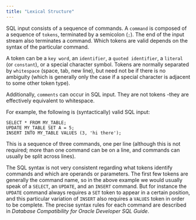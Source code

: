 ```yaml
---
title: "Lexical Structure"
---
```


<div id="lexical_structure" class="registered_link"></div>

SQL input consists of a sequence of commands. A `command` is composed of a sequence of `tokens`, terminated by a semicolon (`;`). The end of the input stream also terminates a command. Which tokens are valid depends on the syntax of the particular command.

A token can be a `key word`, an `identifier`, a `quoted identifier`, a `literal` (or `constant`), or a special character symbol. Tokens are normally separated by `whitespace` (space, tab, new line), but need not be if there is no ambiguity (which is generally only the case if a special character is adjacent to some other token type).

Additionally, `comments` can occur in SQL input. They are not tokens -they are effectively equivalent to whitespace.

For example, the following is (syntactically) valid SQL input:

```text
SELECT * FROM MY_TABLE;
UPDATE MY_TABLE SET A = 5;
INSERT INTO MY_TABLE VALUES (3, 'hi there');
```

This is a sequence of three commands, one per line (although this is not required; more than one command can be on a line, and commands can usually be split across lines).

The SQL syntax is not very consistent regarding what tokens identify commands and which are operands or parameters. The first few tokens are generally the command name, so in the above example we would usually speak of a `SELECT`, an `UPDATE`, and an `INSERT` command. But for instance the `UPDATE` command always requires a `SET` token to appear in a certain position, and this particular variation of `INSERT` also requires a `VALUES` token in order to be complete. The precise syntax rules for each command are described in *Database Compatibility for Oracle Developer SQL Guide*.
